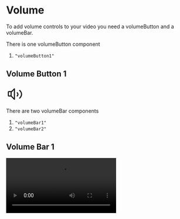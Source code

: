 # Volume

To add volume controls to your video you need a volumeButton and a volumeBar.

There is one volumeButton component
1. `"volumeButton1"`

## Volume Button 1
<svg width="48" height="48" viewBox="0 0 32 32" fill="none" stroke='currentColor' xmlns="http://www.w3.org/2000/svg">
<path d="M4 13C4 12.4477 4.44772 12 5 12H9V20H5C4.44772 20 4 19.5523 4 19V13Z" stroke="currentColor" stroke-width="2"/>
<path d="M9 13L15 7" stroke-width="2"/>
<path d="M15 7V26" stroke-width="2" stroke-linecap="round"/>
<path d="M9 20L15 26" stroke-width="2"/>
<path d="M24 9.5C27.0185 11.7059 31.2444 17.7941 24 24.5" stroke="currentColor" stroke-width="2"/>
<path d="M19.5 13.5C21 14.6667 23.1 17.7 19.5 20.5" stroke-width="2"/>
</svg>


There are two volumeBar components
1. `"volumeBar1"`
2. `"volumeBar2"`

## Volume Bar 1

<video width="min(10rem, 100%)" autoPlay={true} loop={true} src="https://custoplayer.nyc3.cdn.digitaloceanspaces.com/docs%2Fvolume%2FvolumeBar1-demo.mp4"/>


## Volume Bar 2

<video width="min(10rem, 100%)" autoPlay={true} loop={true} src="https://custoplayer.nyc3.digitaloceanspaces.com/docs%2Fvolume%2FvolumeBar2-demo.mp4"/>

## Usage
```jsx
item1: {
  id: 'volumeButton1',
  barId: 'volumeBar2',
  volumeColor: '#a4c3f5',
  barColor: "white",
  buttonColor: "#a4c3f5",
  scrubberColor: "#a4c3f5",
  scrubberBorderColor: "white"
},
```

* The `barId` property accepts values of "volumeBar1" or "volumeBar2".
  * volumeBar1 is horizontal and volumeBar2 is vertical.
* The `volumeColor` property changes the color of the volume progress in the bar.
  * Accepts any hex or rgb color code.
* The `barColor` property changes the volume background color of the bar.
  * Accepts any hex or rgb color code.
* The `buttonColor` property changes the color of the volume button icon.
  * Accepts any hex or rgb color code.

* The `scrubberColor` property changes the color of the scrubber (the circle at the end of the progress).
  * Accepts any hex or rgb color code
  * If no `scrubberColor` is defined, the `scrubberColor` is defaulted to the same as the `progressColor`


* The `scrubberBorder` property changes the border color of the scrubber (the circle at the end of the volume progress).
  * Accepts any hex or rgb color code
  * If no `scrubberBorderColor` is defined, the `scrubberBorderColor` is defaulted to a lightened version of the `scrubberColor`

* The `hideOnMobile` property hides the volumeButton & volumeBar component when the video's width is less than 768px.
  * Accepts values of `true` or `false`
